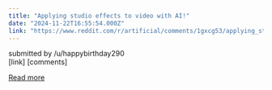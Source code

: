 ```yaml
---
title: "Applying studio effects to video with AI!"
date: "2024-11-22T16:55:54.000Z"
link: "https://www.reddit.com/r/artificial/comments/1gxcg53/applying_studio_effects_to_video_with_ai/"
---
```


submitted by    /u/happybirthday290  
 [link]   [comments]

[Read more](https://www.reddit.com/r/artificial/comments/1gxcg53/applying_studio_effects_to_video_with_ai/)
